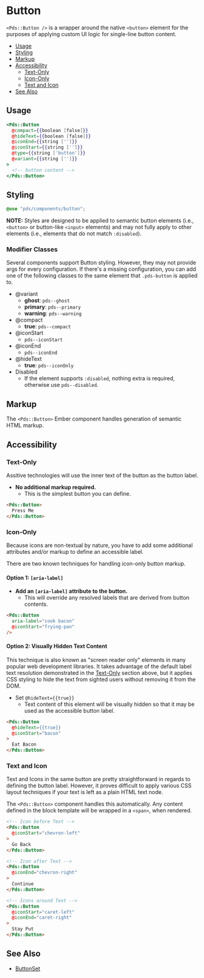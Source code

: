 
# Button

`<Pds::Button />` is a wrapper around the native `<button>` element for the
purposes of applying custom UI logic for single-line button content.

- [Usage](#usage)
- [Styling](#styling)
- [Markup](#markup)
- [Accessibility](#accessibility)
  - [Text-Only](#text-only)
  - [Icon-Only](#icon-only)
  - [Text and Icon](#text-and-icon)
- [See Also](#see-also)


## Usage

```hbs
<Pds::Button
  @compact={{boolean [false]}}
  @hideText={{boolean [false]}}
  @iconEnd={{string ['']}}
  @iconStart={{string ['']}}
  @type={{string ['button']}}
  @variant={{string ['']}}
>
  <!-- button content -->
</Pds::Button>
```
<ArgsTable of="PdsButton" />


## Styling
```scss
@use "pds/components/button";
```
**NOTE:** Styles are designed to be applied to semantic button elements
(i.e., `<button>` or button-like `<input>` elements) and may not fully apply
to other elements (i.e., elements that do not match `:disabled`).

### Modifier Classes
Several components support Button styling.  However, they may not provide args
for every configuration.  If there's a missing configuration, you can add one of
the following classes to the same element that `.pds-button` is applied to.

* @variant
  * **ghost**: `pds--ghost`
  * **primary**: `pds--primary`
  * **warning**: `pds--warning`
* @compact
  * **true**: `pds--compact`
* @iconStart
  * `pds--iconStart`
* @iconEnd
  * `pds--iconEnd`
* @hideText
  * **true**: `pds--iconOnly`
* Disabled
  * If the element supports `:disabled`, nothing extra is required, otherwise
    use `pds--disabled`.


## Markup
The `<Pds::Button>` Ember component handles generation of semantic HTML markup.


## Accessibility

### Text-Only
Assitive technologies will use the inner text of the button as the button label.

* **No additional markup required.**
    * This is the simplest button you can define.

```html
<Pds::Button>
  Press Me
</Pds::Button>
```

### Icon-Only
Because icons are non-textual by nature, you have to add some additional
attributes and/or markup to define an accessible label.

There are two known techniques for handling icon-only button markup.


#### Option 1: `[aria-label]`
* **Add an `[aria-label]` attribute to the button.**
    * This will override any resolved labels that are derived from button contents.
```html
<Pds::Button
  aria-label="cook bacon"
  @iconStart="frying-pan"
/>
```


#### Option 2: Visually Hidden Text Content
This technique is also known as "screen reader only" elements in many popular
web development libraries.  It takes advantage of the default label text
resolution demonstrated in the [Text-Only](#text-only) section above, but it
applies CSS styling to hide the text from sighted users without removing it
from the DOM.

* Set `@hideText={{true}}`
  * Text content of this element will be visually hidden so that it may be used
    as the accessible button label.

```html
<Pds::Button
  @hideText={{true}}
  @iconStart="bacon"
>
  Eat Bacon
</Pds::Button>
```

### Text and Icon

Text and Icons in the same button are pretty straightforward in regards to
defining the button label.  However, it proves difficult to apply various
CSS layout techniques if your text is left as a plain HTML text node.

The `<Pds::Button>` component handles this automatically. Any content defined
in the block template will be wrapped in a `<span>`, when rendered.

```html
<!-- Icon before Text -->
<Pds::Button
  @iconStart="chevron-left"
>
  Go Back
</Pds::Button>

<!-- Icon after Text -->
<Pds::Button
  @iconEnd="chevron-right"
>
  Continue
</Pds::Button>

<!-- Icons around Text -->
<Pds::Button
  @iconStart="caret-left"
  @iconEnd="caret-right"
>
  Stay Put
</Pds::Button>
```


## See Also
- [ButtonSet](?path=/docs/components-buttonset--index)

